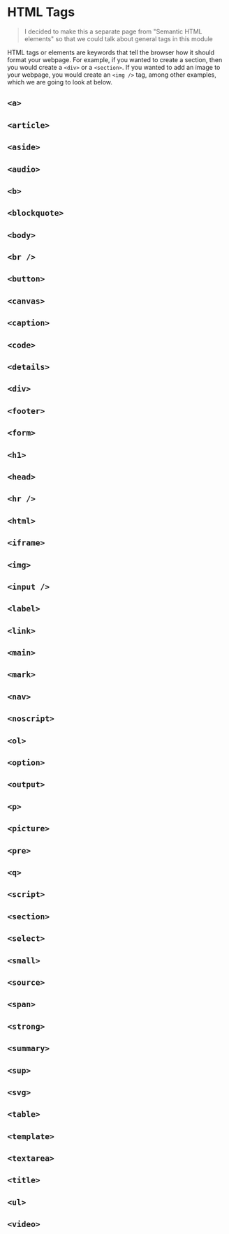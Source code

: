 # HTML Tags

> I decided to make this a separate page from "Semantic HTML elements" so that we could talk about general tags in this module

HTML tags or elements are keywords that tell the browser how it should format your webpage. For example, if you wanted to create a section, then you would create a `<div>` or a `<section>`. If you wanted to add an image to your webpage, you would create an `<img />` tag, among other examples, which we are going to look at below.

## `<a>`

## `<article>`

## `<aside>`

## `<audio>`

## `<b>`

## `<blockquote>`

## `<body>`

## `<br />`

## `<button>`

## `<canvas>`

## `<caption>`

## `<code>`

## `<details>`

## `<div>`

## `<footer>`

## `<form>`

## `<h1>`

## `<head>`

## `<hr />`

## `<html>`

## `<iframe>`

## `<img>`

## `<input />`

## `<label>`

## `<link>`

## `<main>`

## `<mark>`

## `<nav>`

## `<noscript>`

## `<ol>`

## `<option>`

## `<output>`

## `<p>`

## `<picture>`

## `<pre>`

## `<q>`

## `<script>`

## `<section>`

## `<select>`

## `<small>`

## `<source>`

## `<span>`

## `<strong>`

## `<summary>`

## `<sup>`

## `<svg>`

## `<table>`

## `<template>`

## `<textarea>`

## `<title>`

## `<ul>`

## `<video>`
